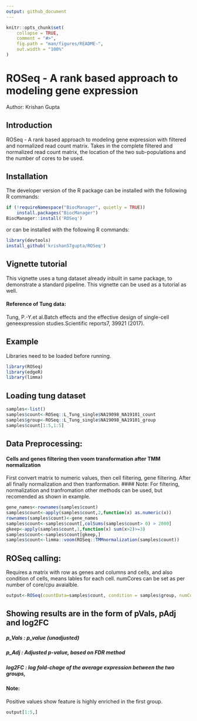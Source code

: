 ```yaml
---
output: github_document
---
```


<!-- README.md is generated from README.Rmd. Please edit that file -->

```r
knitr::opts_chunk$set(
    collapse = TRUE,
    comment = "#>",
    fig.path = "man/figures/README-",
    out.width = "100%"
)
```


# ROSeq - A rank based approach to modeling gene expression

Author: Krishan Gupta

## Introduction

ROSeq - A rank based approach to modeling gene expression with filtered and 
normalized read count matrix. Takes in the complete filtered and normalized 
read count matrix, the location of the two sub-populations and 
the number of cores to be used.

## Installation

The developer version of the R package can be installed with 
the following R commands:
```r
if (!requireNamespace("BiocManager", quietly = TRUE))
    install.packages("BiocManager")
BiocManager::install('ROSeq')
```
or can be installed with the following R commands:
```r
library(devtools)
install_github('krishan57gupta/ROSeq')
```
## Vignette tutorial

This vignette uses a tung dataset already inbuilt in same package, 
to demonstrate a standard pipeline. This vignette can be used 
as a tutorial as well.

#### Reference of Tung data:
Tung, P.-Y.et al.Batch effects and the effective design of 
single-cell geneexpression studies.Scientific reports7, 39921 (2017).

## Example

Libraries need to be loaded before running.


```r
library(ROSeq)
library(edgeR)
library(limma)
```

## Loading tung dataset
```r
samples<-list()
samples$count<-ROSeq::L_Tung_single$NA19098_NA19101_count
samples$group<-ROSeq::L_Tung_single$NA19098_NA19101_group
samples$count[1:5,1:5]
```

## Data Preprocessing: 
#### Cells and genes filtering then voom transformation after TMM normalization
First convert matrix to numeric values, then cell filtering, gene filtering. 
After all finally normalization and then tranformation.
#### Note: 
For filtering, normalization and tranfromation other methods can be 
used, but recomended as shown in example.


```r
gene_names<-rownames(samples$count)
samples$count<-apply(samples$count,2,function(x) as.numeric(x))
rownames(samples$count)<-gene_names
samples$count<-samples$count[,colSums(samples$count> 0) > 2000]
gkeep<-apply(samples$count,1,function(x) sum(x>2)>=3)
samples$count<-samples$count[gkeep,]
samples$count<-limma::voom(ROSeq::TMMnormalization(samples$count))
```

## ROSeq calling: 
Requires a matrix with row as genes and columns and cells, 
and also condition of cells, means lables for each cell. 
numCores can be set as per number of core/cpu avaialble.

```r
output<-ROSeq(countData=samples$count, condition = samples$group, numCores=1)
```

## Showing results are in the form of pVals, pAdj and log2FC
##### p_Vals : p_value (unadjusted)
##### p_Adj : Adjusted p-value, based on FDR method
##### log2FC : log fold-chage of the average expression between the two groups,
#### Note:
Positive values show feature is highly enriched in the first group.

```r
output[1:5,]
```
